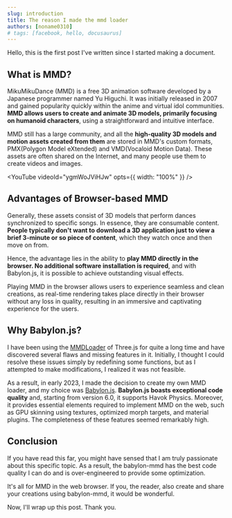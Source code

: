 ```yaml
---
slug: introduction
title: The reason I made the mmd loader
authors: [noname0310]
# tags: [facebook, hello, docusaurus]
---
```


Hello, this is the first post I've written since I started making a document.

## What is MMD?

MikuMikuDance (MMD) is a free 3D animation software developed by a Japanese programmer named Yu Higuchi. It was initially released in 2007 and gained popularity quickly within the anime and virtual idol communities. **MMD allows users to create and animate 3D models, primarily focusing on humanoid characters**, using a straightforward and intuitive interface.

MMD still has a large community, and all the **high-quality 3D models and motion assets created from them** are stored in MMD's custom formats, PMX(Polygon Model eXtended) and VMD(Vocaloid Motion Data). These assets are often shared on the Internet, and many people use them to create videos and images.


<YouTube
    videoId="ygmWoJViHJw"
    opts={{ width: "100%" }} />

## Advantages of Browser-based MMD

Generally, these assets consist of 3D models that perform dances synchronized to specific songs. In essence, they are consumable content. **People typically don't want to download a 3D application just to view a brief 3-minute or so piece of content**, which they watch once and then move on from.

Hence, the advantage lies in the ability to **play MMD directly in the browser. No additional software installation is required**, and with Babylon.js, it is possible to achieve outstanding visual effects.

Playing MMD in the browser allows users to experience seamless and clean creations, as real-time rendering takes place directly in their browser without any loss in quality, resulting in an immersive and captivating experience for the users.

## Why Babylon.js?

I have been using the [MMDLoader](https://threejs.org/docs/#examples/en/loaders/MMDLoader) of Three.js for quite a long time and have discovered several flaws and missing features in it. Initially, I thought I could resolve these issues simply by redefining some functions, but as I attempted to make modifications, I realized it was not feasible.

As a result, in early 2023, I made the decision to create my own MMD loader, and my choice was [Babylon.js](https://github.com/BabylonJS/Babylon.js). **Babylon.js boasts exceptional code quality** and, starting from version 6.0, it supports Havok Physics. Moreover, it provides essential elements required to implement MMD on the web, such as GPU skinning using textures, optimized morph targets, and material plugins. The completeness of these features seemed remarkably high.

## Conclusion

If you have read this far, you might have sensed that I am truly passionate about this specific topic. As a result, the babylon-mmd has the best code quality I can do and is over-engineered to provide some optimization.

It's all for MMD in the web browser. If you, the reader, also create and share your creations using babylon-mmd, it would be wonderful.

Now, I'll wrap up this post. Thank you.
